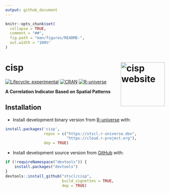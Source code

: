 ```yaml
---
output: github_document
---
```


<!-- README.md is generated from README.Rmd. Please edit that file -->

```r
knitr::opts_chunk$set(
  collapse = TRUE,
  comment = "##",
  fig.path = "man/figures/README-",
  out.width = "100%"
)
```

# cisp <a href="https://stscl.github.io/cisp/"><img src="man/figures/logo.png" align="right" height="139" alt="cisp website" /></a>

<!-- badges: start -->
[![Lifecycle: experimental](https://img.shields.io/badge/lifecycle-experimental-cyan.svg)](https://lifecycle.r-lib.org/articles/stages.html#experimental)
[![CRAN](https://www.r-pkg.org/badges/version/cisp)](https://CRAN.R-project.org/package=cisp)
[![R-universe](https://stscl.r-universe.dev/badges/cisp?color=cyan)](https://stscl.r-universe.dev/cisp)
<!-- badges: end -->

**A Correlation Indicator Based on Spatial Patterns**

## Installation

- Install development binary version from [R-universe](https://stscl.r-universe.dev/cisp) with:

``` r
install.packages('cisp',
                 repos = c("https://stscl.r-universe.dev",
                           "https://cloud.r-project.org"),
                 dep = TRUE)
```

- Install development source version from [GitHub](https://github.com/stscl/cisp) with:

```r
if (!requireNamespace("devtools")) {
    install.packages("devtools")
}
devtools::install_github("stscl/cisp",
                         build_vignettes = TRUE,
                         dep = TRUE)
```
